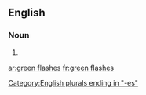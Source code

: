 ==English==

===Noun===
{{head|en|plural|head=[[green]] [[flash]]es}}

# {{plural of|green flash|lang=en|nocat=1}}

[[Category:English plurals ending in "-es"]]

[[ar:green flashes]]
[[fr:green flashes]]